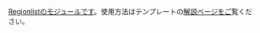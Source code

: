 {{documentation subpage}}
[[Template:Reginlist|Regionlist]]のモジュールです。使用方法はテンプレートの[[Template:Regionlist/doc|解説ページ]]をご覧ください。
